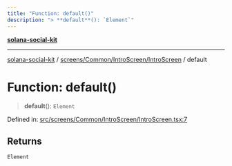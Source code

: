 ```yaml
---
title: "Function: default()"
description: "> **default**(): `Element`"
---
```


[**solana-social-kit**](../../../../../README.mdx)

***

[solana-social-kit](../../../../../README.mdx) / [screens/Common/IntroScreen/IntroScreen](../README.mdx) / default

# Function: default()

> **default**(): `Element`

Defined in: [src/screens/Common/IntroScreen/IntroScreen.tsx:7](https://github.com/SendArcade/solana-social-starter/blob/03568260ca96ed63f77049843c721de1cb011893/src/screens/Common/IntroScreen/IntroScreen.tsx#L7)

## Returns

`Element`
